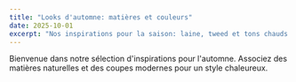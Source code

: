 ```yaml
---
title: "Looks d'automne: matières et couleurs"
date: 2025-10-01
excerpt: "Nos inspirations pour la saison: laine, tweed et tons chauds."
---
```


Bienvenue dans notre sélection d'inspirations pour l'automne. Associez des matières naturelles et des coupes modernes pour un style chaleureux.
